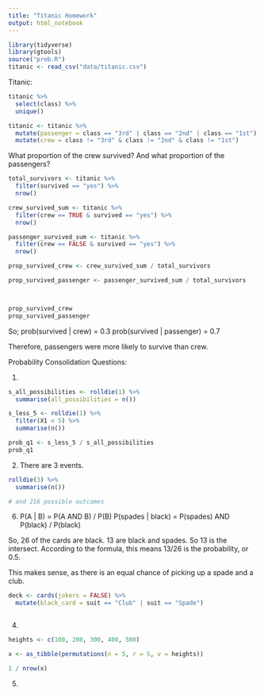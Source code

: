 ```yaml
---
title: "Titanic Homework"
output: html_notebook
---
```


```r
library(tidyverse)
library(gtools)
source("prob.R")
titanic <- read_csv("data/titanic.csv")
```

Titanic:

```r
titanic %>% 
  select(class) %>% 
  unique()

titanic <- titanic %>% 
  mutate(passenger = class == "3rd" | class == "2nd" | class == "1st") %>% 
  mutate(crew = class != "3rd" & class != "2nd" & class != "1st")
```

What proportion of the crew survived? And what proportion of the passengers?

```r
total_survivors <- titanic %>% 
  filter(survived == "yes") %>% 
  nrow()

crew_survived_sum <- titanic %>% 
  filter(crew == TRUE & survived == "yes") %>% 
  nrow()

passenger_survived_sum <- titanic %>% 
  filter(crew == FALSE & survived == "yes") %>% 
  nrow()

prop_survived_crew <- crew_survived_sum / total_survivors

prop_survived_passenger <- passenger_survived_sum / total_survivors



prop_survived_crew
prop_survived_passenger

```

So; 
prob(survived | crew) = 0.3
prob(survived | passenger) = 0.7

Therefore, passengers were more likely to survive than crew.



Probability Consolidation Questions:

1.
```r
s_all_possibilities <- rolldie(1) %>% 
  summarise(all_possibilities = n())

s_less_5 <- rolldie(1) %>% 
  filter(X1 < 5) %>% 
  summarise(n())

prob_q1 <- s_less_5 / s_all_possibilities
prob_q1
```

2.
There are 3 events. 

```r
rolldie(3) %>% 
  summarise(n())

# and 216 possible outcomes
```

6.
P(A | B) = P(A AND B) / P(B)
P(spades | black) = P(spades) AND P(black) / P(black)

So, 26 of the cards are black. 13 are black and spades. So 13 is the intersect. According to the formula, this means 13/26 is the probability, or 0.5. 

This makes sense, as there is an equal chance of picking up a spade and a club.
```r
deck <- cards(jokers = FALSE) %>% 
  mutate(black_card = suit == "Club" | suit == "Spade")



```

4.
```r
heights <- c(100, 200, 300, 400, 500)

x <- as_tibble(permutations(n = 5, r = 5, v = heights))

1 / nrow(x)
```

5. 